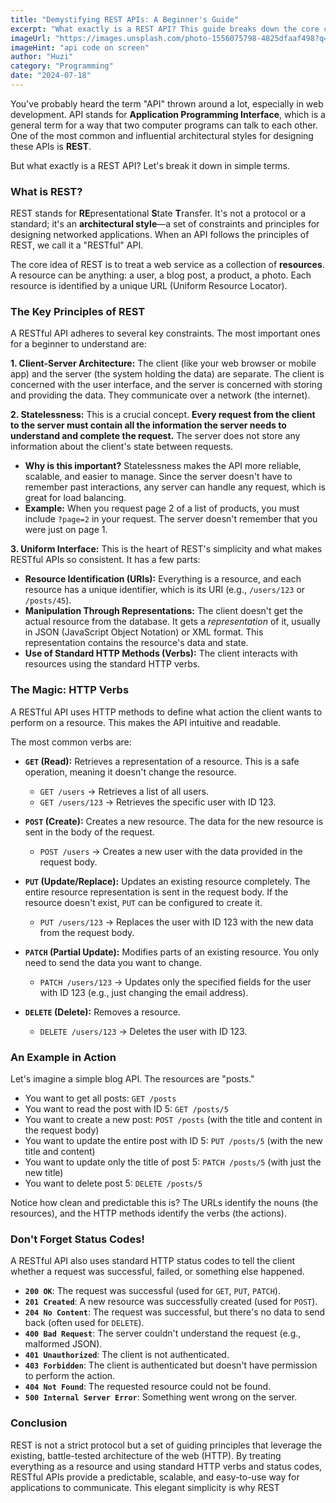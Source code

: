 ```yaml
---
title: "Demystifying REST APIs: A Beginner's Guide"
excerpt: "What exactly is a REST API? This guide breaks down the core concepts of Representational State Transfer, including resources, HTTP verbs, and status codes, in a simple and easy-to-understand way."
imageUrl: "https://images.unsplash.com/photo-1556075798-4825dfaaf498?q=80&w=2076&auto=format&fit=crop"
imageHint: "api code on screen"
author: "Huzi"
category: "Programming"
date: "2024-07-18"
---
```


You've probably heard the term "API" thrown around a lot, especially in web development. API stands for **Application Programming Interface**, which is a general term for a way that two computer programs can talk to each other. One of the most common and influential architectural styles for designing these APIs is **REST**.

But what exactly is a REST API? Let's break it down in simple terms.

### What is REST?

REST stands for **RE**presentational **S**tate **T**ransfer. It's not a protocol or a standard; it's an **architectural style**—a set of constraints and principles for designing networked applications. When an API follows the principles of REST, we call it a "RESTful" API.

The core idea of REST is to treat a web service as a collection of **resources**. A resource can be anything: a user, a blog post, a product, a photo. Each resource is identified by a unique URL (Uniform Resource Locator).

### The Key Principles of REST

A RESTful API adheres to several key constraints. The most important ones for a beginner to understand are:

**1. Client-Server Architecture:** The client (like your web browser or mobile app) and the server (the system holding the data) are separate. The client is concerned with the user interface, and the server is concerned with storing and providing the data. They communicate over a network (the internet).

**2. Statelessness:** This is a crucial concept. **Every request from the client to the server must contain all the information the server needs to understand and complete the request.** The server does not store any information about the client's state between requests.

-   **Why is this important?** Statelessness makes the API more reliable, scalable, and easier to manage. Since the server doesn't have to remember past interactions, any server can handle any request, which is great for load balancing.
-   **Example:** When you request page 2 of a list of products, you must include `?page=2` in your request. The server doesn't remember that you were just on page 1.

**3. Uniform Interface:** This is the heart of REST's simplicity and what makes RESTful APIs so consistent. It has a few parts:

-   **Resource Identification (URIs):** Everything is a resource, and each resource has a unique identifier, which is its URI (e.g., `/users/123` or `/posts/45`).
-   **Manipulation Through Representations:** The client doesn't get the actual resource from the database. It gets a *representation* of it, usually in JSON (JavaScript Object Notation) or XML format. This representation contains the resource's data and state.
-   **Use of Standard HTTP Methods (Verbs):** The client interacts with resources using the standard HTTP verbs.

### The Magic: HTTP Verbs

A RESTful API uses HTTP methods to define what action the client wants to perform on a resource. This makes the API intuitive and readable.

The most common verbs are:

-   **`GET` (Read):** Retrieves a representation of a resource. This is a safe operation, meaning it doesn't change the resource.
    -   `GET /users` → Retrieves a list of all users.
    -   `GET /users/123` → Retrieves the specific user with ID 123.

-   **`POST` (Create):** Creates a new resource. The data for the new resource is sent in the body of the request.
    -   `POST /users` → Creates a new user with the data provided in the request body.

-   **`PUT` (Update/Replace):** Updates an existing resource completely. The entire resource representation is sent in the request body. If the resource doesn't exist, `PUT` can be configured to create it.
    -   `PUT /users/123` → Replaces the user with ID 123 with the new data from the request body.

-   **`PATCH` (Partial Update):** Modifies parts of an existing resource. You only need to send the data you want to change.
    -   `PATCH /users/123` → Updates only the specified fields for the user with ID 123 (e.g., just changing the email address).

-   **`DELETE` (Delete):** Removes a resource.
    -   `DELETE /users/123` → Deletes the user with ID 123.

### An Example in Action

Let's imagine a simple blog API. The resources are "posts."

-   You want to get all posts: `GET /posts`
-   You want to read the post with ID 5: `GET /posts/5`
-   You want to create a new post: `POST /posts` (with the title and content in the request body)
-   You want to update the entire post with ID 5: `PUT /posts/5` (with the new title and content)
-   You want to update only the title of post 5: `PATCH /posts/5` (with just the new title)
-   You want to delete post 5: `DELETE /posts/5`

Notice how clean and predictable this is? The URLs identify the nouns (the resources), and the HTTP methods identify the verbs (the actions).

### Don't Forget Status Codes!

A RESTful API also uses standard HTTP status codes to tell the client whether a request was successful, failed, or something else happened.

-   **`200 OK`**: The request was successful (used for `GET`, `PUT`, `PATCH`).
-   **`201 Created`**: A new resource was successfully created (used for `POST`).
-   **`204 No Content`**: The request was successful, but there's no data to send back (often used for `DELETE`).
-   **`400 Bad Request`**: The server couldn't understand the request (e.g., malformed JSON).
-   **`401 Unauthorized`**: The client is not authenticated.
-   **`403 Forbidden`**: The client is authenticated but doesn't have permission to perform the action.
-   **`404 Not Found`**: The requested resource could not be found.
-   **`500 Internal Server Error`**: Something went wrong on the server.

### Conclusion

REST is not a strict protocol but a set of guiding principles that leverage the existing, battle-tested architecture of the web (HTTP). By treating everything as a resource and using standard HTTP verbs and status codes, RESTful APIs provide a predictable, scalable, and easy-to-use way for applications to communicate. This elegant simplicity is why REST